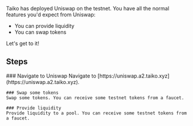 
Taiko has deployed Uniswap on the testnet. You have all the normal features you'd expect from Uniswap:
- You can provide liquidity
- You can swap tokens

Let's get to it!

## Steps

<Steps>
    ### Navigate to Uniswap
    Navigate to [https://uniswap.a2.taiko.xyz](https://uniswap.a2.taiko.xyz).

    ### Swap some tokens
    Swap some tokens. You can receive some testnet tokens from a faucet.

    ### Provide liquidity
    Provide liquidity to a pool. You can receive some testnet tokens from a faucet.
</Steps>
